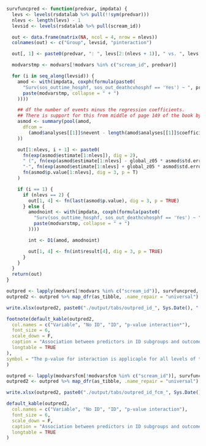 ```r

survfuncpred <- function(predvar, impdata) {
  levs <- levels(rsdatalab %>% pull(!!sym(predvar)))
  nlevs <- length(levs) - 1
  levsid <- levels(rsdatalab %>% pull(scream_id))

  out <- data.frame(matrix(NA, ncol = 4, nrow = nlevs))
  colnames(out) <- c("Group", levsid, "pinteraction")

  out[, 1] <- paste0(predvar, ": ", levs[2:(nlevs + 1)], " vs. ", levs[1])

  modvarstmp <- modvars[!modvars %in% c("scream_id", predvar)]

  for (i in seq_along(levsid)) {
    amod <- with(impdata, coxph(formula(paste0(
      "Surv(sos_outtime_hosphf, sos_out_deathcvhosphf == 'Yes') ~ ", predvar, " * relevel(scream_id, ref = '", levsid[i], "') + ",
      paste(modvarstmp, collapse = " + ")
    ))))

    ## df the number of events minus the regression coefficients.
    ## There is support for this from middle of page 149 of the book by Parmer & Machin (ISBN 0471936405)
    asmod <- summary(pool(amod,
      dfcom =
        (amod$analyses[[1]]$nevent - length(amod$analyses[[1]]$coefficients))
    ))

    out[1:nlevs, i + 1] <- paste0(
      fn(exp(asmod$estimate[1:nlevs]), dig = 2),
      " (", fn(exp(asmod$estimate[1:nlevs] - global_z05 * asmod$std.error[1:nlevs]), dig = 2),
      "-", fn(exp(asmod$estimate[1:nlevs] + global_z05 * asmod$std.error[1:nlevs]), dig = 2), "), ",
      fn(asmod$p.value[1:nlevs], dig = 3, p = T)
    )

    if (i == 1) {
      if (nlevs == 2) {
        out[1, 4] <- fn(last(asmod$p.value), dig = 3, p = TRUE)
      } else {
        amodnoint <- with(impdata, coxph(formula(paste0(
          "Surv(sos_outtime_hosphf, sos_out_deathcvhosphf == 'Yes') ~ ", predvar, " + relevel(scream_id, ref = '", levsid[i], "') + ",
          paste(modvarstmp, collapse = " + ")
        ))))

        int <- D1(amod, amodnoint)

        out[1, 4] <- fn(int$result[4], dig = 3, p = TRUE)
      }
    }
  }
  return(out)
}
```

```r
outpred <- lapply(modvars[!modvars %in% c("scream_id")], survfuncpred, impdata = imprsdatalab)
outpred2 <- outpred %>% map_dfr(as_tibble, .name_repair = "universal")

write.xlsx(outpred2, paste0("./output/tabs/outpred_id_", Sys.Date(), ".xlsx"), rowNames = FALSE, overwrite = TRUE)

footnote(default_kable(outpred2,
  col.names = c("Variable", "No ID", "ID", "p-value interaction*"),
  font_size = 6,
  scale_down = F,
  caption = "Association between predictors in ID subgroups and outcomes",
  longtable = TRUE
),
symbol = "The p-value for interaction is applicaple for all levels of the variable"
)
```

\clearpage

```r
outpred <- lapply(modvarsfcm[!modvarsfcm %in% c("scream_id")], survfuncpred, impdata = imprsdatalabfcm)
outpred2 <- outpred %>% map_dfr(as_tibble, .name_repair = "universal")

write.xlsx(outpred2, paste0("./output/tabs/outpred_id_fcm_", Sys.Date(), ".xlsx"), rowNames = FALSE, overwrite = TRUE)

default_kable(outpred2,
  col.names = c("Variable", "No ID", "ID", "p-value interaction"),
  font_size = 6,
  scale_down = F,
  caption = "Association between predictors in ID subgroups and outcomes - Consistency analysis with FCM",
  longtable = TRUE
)
```
